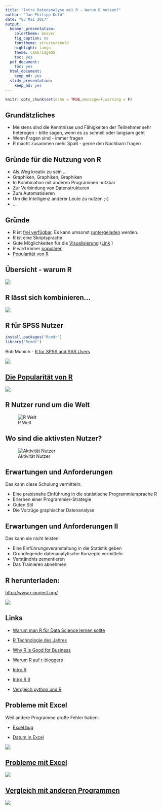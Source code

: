 ```yaml
---
title: "Intro Datenanalyse mit R - Warum R nutzen?"
author: "Jan-Philipp Kolb"
date: "03 Mai 2017"
output:
  beamer_presentation:
    colortheme: beaver
    fig_caption: no
    fonttheme: structurebold
    highlight: tango
    theme: CambridgeUS
    toc: yes
  pdf_document:
    toc: yes
  html_document:
    keep_md: yes
  slidy_presentation:
    keep_md: yes
---
```



```r
knitr::opts_chunk$set(echo = TRUE,message=F,warning = F)
```

## Grundätzliches

- Meistens sind die Kenntnisse und Fähigkeiten der Teilnehmer sehr heterogen - bitte sagen, wenn es zu schnell oder langsam geht
- Wenn Fragen sind - immer fragen
- R macht zusammen mehr Spaß - gerne den Nachbarn fragen


## Gründe für die Nutzung von R

- Als Weg kreativ zu sein ...
- Graphiken, Graphiken, Graphiken
- In Kombination mit anderen Programmen nutzbar
- Zur Verbindung von Datenstrukturen
- Zum Automatisieren
- Um die Intelligenz anderer Leute zu nutzen ;-)
- ...


## Gründe

- R ist [frei verfügbar](http://www.inside-r.org/why-use-r). Es kann umsonst [runtergeladen](http://mirrors.softliste.de/cran/) werden.
- R ist eine Skriptsprache 
- Gute Möglichkeiten für die [Visualisierung](http://research.stowers-institute.org/efg/R/) ([Link](http://www.sr.bham.ac.uk/~ajrs/R/r-gallery.html) )
- R wird immer [populärer](https://twitter.com/josiahjdavis/status/559778930476220418)
- [Popularität von R](http://blog.revolutionanalytics.com/popularity/)

## Übersicht - warum R

![](http://d287f0h5fel5hu.cloudfront.net/blog/wp-content/uploads/2013/06/bar-learn-r-img11.png)

## R lässt sich kombinieren...

![](figure/Rinterfaces.PNG)


## R für SPSS Nutzer

```r
install.packages("Rcmdr")
library("Rcmdr")
```

Bob Munich - [R for SPSS and SAS Users ](https://science.nature.nps.gov/im/datamgmt/statistics/r/documents/r_for_sas_spss_users.pdf)

![](figure/Rcommanderex.PNG)


## [Die Popularität von R](https://gallery.shinyapps.io/cran-gauge/)

![](figure/CRANdownloads.PNG)


## R Nutzer rund um die Welt

![R Welt](http://revolution-computing.typepad.com/.a/6a010534b1db25970b0191035099d8970c-pi)

## Wo sind die aktivsten Nutzer?

![Aktivität Nutzer](http://spatial.ly/wp-content/uploads/2013/06/r_activity.png)

## Erwartungen und Anforderungen

Das kann diese Schulung vermitteln:

- Eine praxisnahe Einführung in die statistische
Programmiersprache R
- Erlernen einer Programmier-Strategie
- Guten Stil
- Die Vorzüge graphischer Datenanalyse


## Erwartungen und Anforderungen II
	
Das kann sie nicht leisten:

-  Eine Einführungsveranstaltung in die Statistik geben
-  Grundlegende datenanalytische Konzepte vermitteln
-  Verständnis zementieren
-  Das Trainieren abnehmen


## R herunterladen:

<http://www.r-project.org/>

![](figure/CRAN1picture.PNG)


## Links


- [Warum man R für Data Science lernen sollte](http://www.r-bloggers.com/why-you-should-learn-r-first-for-data-science/)

- [R Technologie des Jahres](http://www.r-bloggers.com/rstudio-infoworld-2015-technology-of-the-year-award-recipient/)

- [Why R is Good for Business](http://www.fastcolabs.com/3030063/why-the-r-programming-language-is-good-for-business) 

- [Warum R auf r-bloggers](http://www.r-bloggers.com/why-use-r/)

- [Intro R](http://www.ats.ucla.edu/stat/r/seminars/intro.htm)

- [Intro R II](http://www.ats.ucla.edu/stat/r/sk/)

- [Vergleich python und R](http://www.dataschool.io/python-or-r-for-data-science/)

## Probleme mit Excel

Weil andere Programme große Fehler haben:

- [Excel bug](http://blog.revolutionanalytics.com/2013/02/did-an-excel-error-bring-down-the-london-whale.html)

- [Datum in Excel](https://coffeehouse.dataone.org/2014/04/09/abandon-all-hope-ye-who-enter-dates-in-excel/)

![](figure/Abandon.PNG)

## [Probleme mit Excel](http://www.biomedcentral.com/1471-2105/5/80)

![](figure/ExcelProblems.PNG)

## [Vergleich mit anderen Programmen](https://www.inwt-statistics.de/blog-artikel-lesen/Statistik-Software-R_SAS_SPSS_STATA_im_Vergleich.html)

![](figure/SoftwareVergleich.PNG)